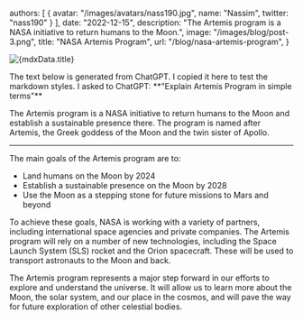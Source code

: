 
  authors: [
    {
      avatar: "/images/avatars/nass190.jpg",
      name: "Nassim",
      twitter: "nass190"
    }
  ],
  date: "2022-12-15",
  description: "The Artemis program is a NASA initiative to return humans to the Moon.",
  image: "/images/blog/post-3.png",
  title: "NASA Artemis Program",
  url: "/blog/nasa-artemis-program",
}


<PostHeader post={mdxData} />

<img
  src={mdxData.image}
  alt={mdxData.title}
  width={720}
  height={720}
  className="rounded-md border bg-slate-800 transition-colors"
  priority="true"
/>

<Callout>
  The text below is generated from ChatGPT. I copied it here to test the
  markdown styles. I asked to ChatGPT: **"Explain Artemis Program in simple
  terms"**
</Callout>

The Artemis program is a NASA initiative to return humans to the Moon and establish a sustainable presence there. The program is named after Artemis, the Greek goddess of the Moon and the twin sister of Apollo.

---
The main goals of the Artemis program are to:

- Land humans on the Moon by 2024
- Establish a sustainable presence on the Moon by 2028
- Use the Moon as a stepping stone for future missions to Mars and beyond

To achieve these goals, NASA is working with a variety of partners, including international space agencies and private companies. The Artemis program will rely on a number of new technologies, including the Space Launch System (SLS) rocket and the Orion spacecraft. These will be used to transport astronauts to the Moon and back.

The Artemis program represents a major step forward in our efforts to explore and understand the universe. It will allow us to learn more about the Moon, the solar system, and our place in the cosmos, and will pave the way for future exploration of other celestial bodies.
